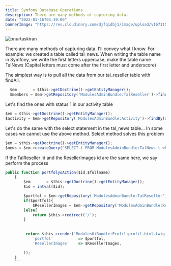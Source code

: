```yaml
---
title: Symfony Database Operations
description: There are many methods of capturing data.
date: "2022-01-16T04:19:00"
bannerImage: "https://res.cloudinary.com/djfqidbj1/image/upload/v1671153552/njqwljtcq4aykeaoagyn.png"
---
```

<img className="w-full rounded-xl" src="https://res.cloudinary.com/djfqidbj1/image/upload/v1671153552/njqwljtcq4aykeaoagyn.png" alt="onurtaskiran" />

There are many methods of capturing data. I'll convey what I know. For example: we created a table called tal_news. When writing the table name in Symfony, we write the first letters uppercase, make the table name TalNews (Capital letters must come after the first letter and underscore)

The simplest way is to pull all the data from our tal_reseller table with findAll.

```javascript
  $em       = $this->getDoctrine()->getEntityManager();
  $members = $em->getRepository('ModulesAdminBundle:TalReseller')->findAll();
```
Let's find the ones with status 1 in our activity table

```javascript
$em = $this->getDoctrine()->getEntityManager();
$activity = $em->getRepository('ModulesAdminBundle:Activity')->findBy(array('status'=>1));
```

Let's do the same with the select statement in the tal_news table... In some cases we cannot use the above method. Select method solves this problem

```javascript
$em = $this->getDoctrine()->getEntityManager();
$news = $em->createQuery("SELECT t FROM ModulesAdminBundle:TalNews t where t.status=1")->getResult();
```

If the TalReseller id and the ResellerImages id are the same here, we say perform the process

```javascript
public function portfolyoAction($id,$fullname)
    {
        $em       = $this->getDoctrine()->getEntityManager();
        $id = intval($id);

        $portfol = $em->getRepository('ModulesAdminBundle:TalReseller')->findOneBy(array('id'=>$id));
        if($portfol){
            $ResellerImages = $em->getRepository('ModulesAdminBundle:ResellerImages')->findBy(array('resellerId'=>$id));
        }else{
            return $this->redirect('/');
        }
		
		
		 return $this->render('ModulesUiBundle:Profil:profil.html.twig',array(
            'portfol'           => $portfol,
            'ResellerImages'    => $ResellerImages,

        ));
    }
    ```